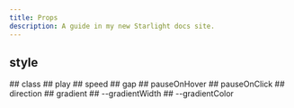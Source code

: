 ```yaml
---
title: Props
description: A guide in my new Starlight docs site.
---
```


<ViewTransitions />

## style
<PropDetail description="The inline style for the container div." type="string" defaultProp='""' />
## class
<PropDetail description="The name of the css class to style the container div." type="string" defaultProp='""' />
## play
<PropDetail description="Whether to play or pause the marquee." type="boolean" defaultProp="true" />
## speed
<PropDetail description="The speed of the marquee in pixels per second." type="number" defaultProp="100" />
## gap
<PropDetail description='The distance between elements: "10px", "5%", "2rem"' type="string" defaultProp="0px" />
## pauseOnHover
<PropDetail description="Whether to pause the marquee when hovered." type="boolean" defaultProp="false" />
## pauseOnClick
<PropDetail description="Whether to pause the marquee when clicked." type="boolean" defaultProp="false" />
## direction
<PropDetail description="The direction the marquee is sliding." type='"left" or "right"' defaultProp='"left"' />
## gradient
<PropDetail description="Whether to show a gradient on right and left." type="boolean" defaultProp="false" />
## --gradientWidth
<PropDetail description='The width of the gradient on either side: "10px", "25%", "2vw"' type="string" defaultProp="10%" />
## --gradientColor
<PropDetail description='The color of the gradient: "red", "rgba(245, 245, 245, 0.5"), "hsl(0, 100%, 50%)"' type="string" defaultProp="white" />

